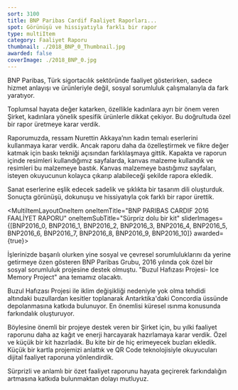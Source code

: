 ```yaml
---
sort: 3100
title: BNP Paribas Cardif Faaliyet Raporları...
spot: Görünüşü ve hissiyatıyla farklı bir rapor
type: multiItem
category: Faaliyet Raporu
thumbnail: ./2018_BNP_0_Thumbnail.jpg
awarded: false
coverImage: ./2018_BNP_0.jpg
---
```




<MultiItemLayoutOneItem oneItemTitle="BNP PARIBAS CARDIF 2018 FAALİYET RAPORU" oneItemSubTitle="Görünüşü ve hissiyatıyla farklı bir rapor" sliderImages={[BNP2018_0,BNP2018_1,BNP2018_2,BNP2018_3,BNP2018_4,BNP2018_5]} awarded={true}>

BNP Paribas, Türk sigortacılık sektöründe faaliyet gösterirken, sadece hizmet anlayışı ve ürünleriyle değil, sosyal sorumluluk çalışmalarıyla da fark yaratıyor.

Toplumsal hayata değer katarken, özellikle kadınlara ayrı bir önem veren Şirket, kadınlara yönelik spesifik ürünlerle dikkat çekiyor. Bu doğrultuda özel bir rapor üretmeye karar verdik.

Raporumuzda, ressam Nurettin Akkaya’nın kadın temalı eserlerini kullanmaya karar verdik. Ancak raporu daha da özelleştirmek ve fikre değer katmak için baskı tekniği açısından farklılaşmaya gittik. Kapakta ve raporun içinde resimleri kullandığımız sayfalarda, kanvas malzeme kullandık ve resimleri bu malzemeye bastık. Kanvas malzemeye bastığımız sayfaları, isteyen okuyucunun kolayca çıkarıp alabileceği şekilde rapora ekledik.

Sanat eserlerine eşlik edecek sadelik ve şıklıkta bir tasarım dili oluşturduk. Sonuçta görünüşü, dokunuşu ve hissiyatıyla çok farklı bir rapor ürettik.

</MultiItemLayoutOneItem>


<MultiItemLayoutOneItem oneItemTitle="BNP PARIBAS CARDIF 2016 FAALİYET RAPORU" oneItemSubTitle="Sürpriz dolu bir kit" sliderImages={[BNP2016_0, BNP2016_1, BNP2016_2, BNP2016_3, BNP2016_4, BNP2016_5, BNP2016_6, BNP2016_7, BNP2016_8, BNP2016_9, BNP2016_10]} awarded={true}>

İşlerinizde başarılı olurken yine sosyal ve çevresel sorumluluklarını da yerine getirmeye özen gösteren BNP Paribas Grubu, 2016 yılında çok özel bir sosyal sorumluluk projesine destek olmuştu. "Buzul Hafızası Projesi- Ice Memory Project" ana temamız olacaktı.

Buzul Hafızası Projesi ile iklim değişikliği nedeniyle yok olma tehdidi altındaki buzullardan kesitler toplanarak Antarktika'daki Concordia üssünde depolanmasına katkıda bulunuyor. En önemlisi küresel ısınma konusunda farkındalık oluşturuyor.

Böylesine önemli bir projeye destek veren bir Şirket için, bu yılki faaliyet raporunu daha az kağıt ve enerji harcayarak hazırlamaya karar verdik. Özel ve küçük bir kit hazırladık. Bu kite bir de hiç erimeyecek buzları ekledik. Küçük bir kartla projemizi anlattık ve QR Code teknolojisiyle okuyucuları dijital faaliyet raporuna yönlendirdik.

Sürprizli ve anlamlı bir özet faaliyet raporunu hayata geçirerek farkındalığın artmasına katkıda bulunmaktan dolayı mutluyuz.

</MultiItemLayoutOneItem>

